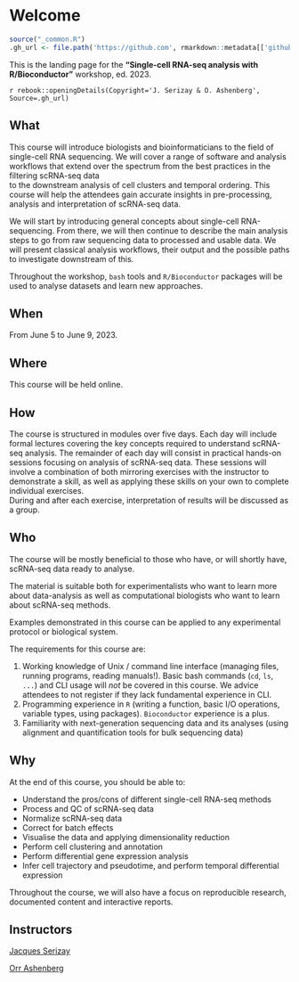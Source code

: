 # Welcome {-}

```r
source("_common.R")
.gh_url <- file.path('https://github.com', rmarkdown::metadata[['github-repo']])
```

This is the landing page for the **"Single-cell RNA-seq analysis with R/Bioconductor"** 
workshop, ed. 2023.  

`r rebook::openingDetails(Copyright='J. Serizay & O. Ashenberg', Source=.gh_url)`

## What {-}

This course will introduce biologists and bioinformaticians to the field of 
single-cell RNA sequencing. 
We will cover a range of software and analysis workflows that extend 
over the spectrum from the best practices in the filtering scRNA-seq data  
to the downstream analysis of cell clusters and temporal ordering. 
This course will help the attendees gain accurate insights in pre-processing, 
analysis and interpretation of scRNA-seq data.

We will start by introducing general concepts about single-cell RNA-sequencing. 
From there, we will then continue to describe the main analysis steps to go 
from raw sequencing data to processed and usable data. We will present 
classical analysis workflows, their output and the possible paths to 
investigate downstream of this.  

Throughout the workshop, `bash` tools and `R/Bioconductor` packages will 
be used to analyse datasets and learn new approaches. 

## When {-}

From June 5 to June 9, 2023.

## Where {-}

This course will be held online.

## How {-}

The course is structured in modules over five days. 
Each day will include formal lectures covering the key concepts required to 
understand scRNA-seq analysis. 
The remainder of each day will consist in practical hands-on sessions focusing 
on analysis of scRNA-seq data. 
These sessions will involve a combination of both mirroring exercises with 
the instructor to demonstrate a skill, as well as applying these skills on 
your own to complete individual exercises.  
During and after each exercise, interpretation of results will be discussed 
as a group.

## Who {-}

The course will be mostly beneficial to those who have, or will shortly have, 
scRNA-seq data ready to analyse.  

The material is suitable both for experimentalists who want to learn 
more about data-analysis as well as computational biologists 
who want to learn about scRNA-seq methods.  

Examples demonstrated in this course can be applied to any experimental protocol 
or biological system.

The requirements for this course are: 

1. Working knowledge of Unix / command line interface (managing files, running programs, reading manuals!). Basic bash commands (`cd`, `ls`, `...`) and CLI usage will _not_ be covered in this course. We advice attendees to not register if they lack fundamental experience in CLI.
2. Programming experience in `R` (writing a function, basic I/O operations, variable types, using packages). `Bioconductor` experience is a plus. 
3. Familiarity with next-generation sequencing data and its analyses (using alignment and quantification tools for bulk sequencing data)

## Why {-}

At the end of this course, you should be able to:

- Understand the pros/cons of different single-cell RNA-seq methods
- Process and QC of scRNA-seq data
- Normalize scRNA-seq data
- Correct for batch effects
- Visualise the data and applying dimensionality reduction
- Perform cell clustering and annotation 
- Perform differential gene expression analysis
- Infer cell trajectory and pseudotime, and perform temporal differential expression 

Throughout the course, we will also have a focus on reproducible research, documented content and interactive reports.

## Instructors {-}

[Jacques Serizay](mailto:jacques.serizay@pasteur.fr)

[Orr Ashenberg](mailto:orr@broadinstitute.org)
